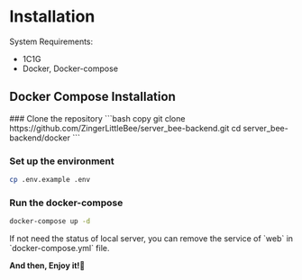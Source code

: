 # Installation



System Requirements:
- 1C1G
- Docker, Docker-compose

## Docker Compose Installation
<Steps>
### Clone the repository
```bash copy
git clone https://github.com/ZingerLittleBee/server_bee-backend.git
cd server_bee-backend/docker
```

### Set up the environment
```bash copy
cp .env.example .env
```

### Run the docker-compose
```bash copy
docker-compose up -d
```
</Steps>

<Callout type="info">
    If not need the status of local server, you can remove the service of `web` in `docker-compose.yml` file.
</Callout>

**And then, Enjoy it!🎉**
